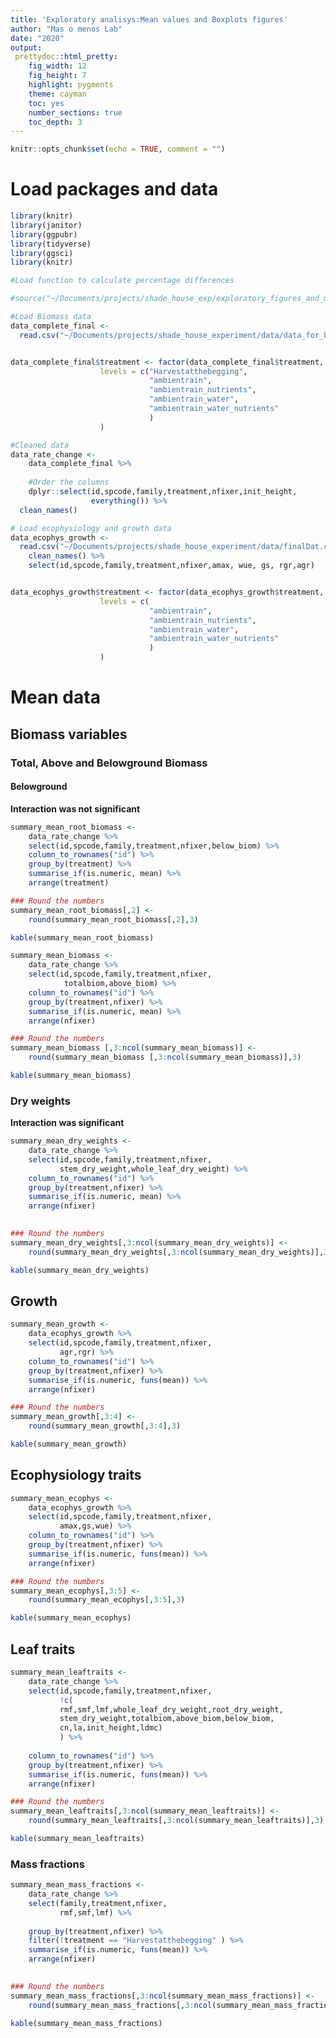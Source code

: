 ```yaml
---
title: 'Exploratory analisys:Mean values and Boxplots figures'
author: "Mas o menos Lab"
date: "2020"
output: 
 prettydoc::html_pretty:
    fig_width: 12
    fig_height: 7
    highlight: pygments
    theme: cayman   
    toc: yes
    number_sections: true
    toc_depth: 3
---
```



```r
knitr::opts_chunk$set(echo = TRUE, comment = "")
```

# Load packages and data
```r
library(knitr)
library(janitor)
library(ggpubr)
library(tidyverse)
library(ggsci)
library(knitr)

```


```r
#Load function to calculate percentage differences

#source("~/Documents/projects/shade_house_exp/exploratory_figures_and_models/codes/perc_d#ifference_funtions_calculator.R")
```


```r

#Load Biomass data
data_complete_final <- 
  read.csv("~/Documents/projects/shade_house_experiment/data/data_for_biomass_leaftraits_models.csv", header = T)


data_complete_final$treatment <- factor(data_complete_final$treatment,
					levels = c("Harvestatthebegging",
							   "ambientrain", 
							   "ambientrain_nutrients",
							   "ambientrain_water",
							   "ambientrain_water_nutrients"
							   )
					)

#Cleaned data
data_rate_change <- 
    data_complete_final %>% 
    
    #Order the columns  
    dplyr::select(id,spcode,family,treatment,nfixer,init_height,
                  everything()) %>% 
  clean_names()

```


```r

# Load ecophysiology and growth data
data_ecophys_growth <- 
  read.csv("~/Documents/projects/shade_house_experiment/data/finalDat.csv", header = T) %>%
	clean_names() %>% 
	select(id,spcode,family,treatment,nfixer,amax, wue, gs, rgr,agr)


data_ecophys_growth$treatment <- factor(data_ecophys_growth$treatment,
					levels = c(
							   "ambientrain", 
							   "ambientrain_nutrients",
							   "ambientrain_water",
							   "ambientrain_water_nutrients"
							   )
					)

```


# Mean data 

## Biomass variables

### Total, Above and Belowground Biomass

#### Belowground

__Interaction was not significant__
```r

summary_mean_root_biomass <-  
	data_rate_change %>% 
	select(id,spcode,family,treatment,nfixer,below_biom) %>% 
	column_to_rownames("id") %>% 
	group_by(treatment) %>% 
	summarise_if(is.numeric, mean) %>% 
	arrange(treatment)

### Round the numbers
summary_mean_root_biomass[,2] <-
	round(summary_mean_root_biomass[,2],3) 

kable(summary_mean_root_biomass)
```



```r
summary_mean_biomass <-  
	data_rate_change %>% 
	select(id,spcode,family,treatment,nfixer,
		    totalbiom,above_biom) %>% 
	column_to_rownames("id") %>% 
	group_by(treatment,nfixer) %>% 
	summarise_if(is.numeric, mean) %>% 
	arrange(nfixer)

### Round the numbers
summary_mean_biomass [,3:ncol(summary_mean_biomass)] <-
	round(summary_mean_biomass [,3:ncol(summary_mean_biomass)],3) 

kable(summary_mean_biomass)
```

### Dry weights

__Interaction was significant__
```r
summary_mean_dry_weights <-  
	data_rate_change %>% 
	select(id,spcode,family,treatment,nfixer,
		   stem_dry_weight,whole_leaf_dry_weight) %>% 
	column_to_rownames("id") %>% 
	group_by(treatment,nfixer) %>% 
	summarise_if(is.numeric, mean) %>% 
	arrange(nfixer)
	

### Round the numbers
summary_mean_dry_weights[,3:ncol(summary_mean_dry_weights)] <-
	round(summary_mean_dry_weights[,3:ncol(summary_mean_dry_weights)],3) 

kable(summary_mean_dry_weights)
```



## Growth 
```r
summary_mean_growth <-  
	data_ecophys_growth %>% 
	select(id,spcode,family,treatment,nfixer,
		   agr,rgr) %>% 
	column_to_rownames("id") %>% 
	group_by(treatment,nfixer) %>% 
	summarise_if(is.numeric, funs(mean)) %>% 
	arrange(nfixer)

### Round the numbers
summary_mean_growth[,3:4] <-
	round(summary_mean_growth[,3:4],3) 

kable(summary_mean_growth)
```


## Ecophysiology traits 

```r
summary_mean_ecophys <-  
	data_ecophys_growth %>% 
	select(id,spcode,family,treatment,nfixer,
		   amax,gs,wue) %>% 
	column_to_rownames("id") %>% 
	group_by(treatment,nfixer) %>% 
	summarise_if(is.numeric, funs(mean)) %>% 
	arrange(nfixer)

### Round the numbers
summary_mean_ecophys[,3:5] <-
	round(summary_mean_ecophys[,3:5],3) 

kable(summary_mean_ecophys)
```

## Leaf traits

```r
summary_mean_leaftraits <-  
	data_rate_change %>% 
	select(id,spcode,family,treatment,nfixer,
		   !c(
		   rmf,smf,lmf,whole_leaf_dry_weight,root_dry_weight,
		   stem_dry_weight,totalbiom,above_biom,below_biom,
		   cn,la,init_height,ldmc)
		   ) %>%
	
	column_to_rownames("id") %>% 
	group_by(treatment,nfixer) %>% 
	summarise_if(is.numeric, funs(mean)) %>% 
	arrange(nfixer)

### Round the numbers
summary_mean_leaftraits[,3:ncol(summary_mean_leaftraits)] <-
	round(summary_mean_leaftraits[,3:ncol(summary_mean_leaftraits)],3) 

kable(summary_mean_leaftraits)

```

### Mass fractions

```r

summary_mean_mass_fractions <-  
	data_rate_change %>% 
	select(family,treatment,nfixer,
		   rmf,smf,lmf) %>%
		
	group_by(treatment,nfixer) %>% 
	filter(!treatment == "Harvestatthebegging" ) %>% 
	summarise_if(is.numeric, funs(mean)) %>% 
	arrange(nfixer) 
	

### Round the numbers
summary_mean_mass_fractions[,3:ncol(summary_mean_mass_fractions)] <-
	round(summary_mean_mass_fractions[,3:ncol(summary_mean_mass_fractions)],3) 

kable(summary_mean_mass_fractions)
```

